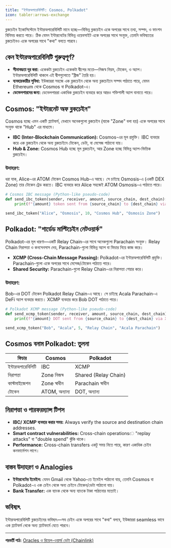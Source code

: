 ```yaml
---
title: "ইন্টারঅপারেবিলিটি: Cosmos, Polkadot"
icon: tabler:arrows-exchange
---
```


ব্লকচেইন ইকোসিস্টেমে ইন্টারঅপারেবিলিটি মানে হচ্ছে—বিভিন্ন ব্লকচেইন একে অপরের সাথে তথ্য, সম্পদ, ও ফাংশন বিনিময় করতে পারে। ঠিক যেমন ইন্টারনেটের বিভিন্ন ওয়েবসাইট একে অপরের সাথে সংযুক্ত, তেমনি ভবিষ্যতের ব্লকচেইনও একে অপরের সাথে "কথা" বলতে পারবে।

## কেন ইন্টারঅপারেবিলিটি গুরুত্বপূর্ণ?

- **সীমাবদ্ধতা দূর করা:** একেকটা ব্লকচেইন একেকটা দ্বীপের মতো—নিজস্ব নিয়ম, টোকেন, ও অ্যাপ। ইন্টারঅপারেবিলিটি থাকলে এই দ্বীপগুলোতে "ব্রীজ" তৈরি হয়।
- **ব্যবহারকারীর সুবিধা:** ইউজাররা সহজে এক ব্লকচেইন থেকে অন্য ব্লকচেইনে সম্পদ পাঠাতে পারে, যেমন Ethereum থেকে Cosmos বা Polkadot-এ।
- **ডেভেলপারদের জন্য:** ডেভেলপাররা একাধিক ব্লকচেইন ব্যবহার করে আরও শক্তিশালী অ্যাপ বানাতে পারে।

## Cosmos: "ইন্টারনেট অফ ব্লকচেইন"

Cosmos হচ্ছে এমন একটি প্ল্যাটফর্ম, যেখানে অনেকগুলো ব্লকচেইন (যাকে "Zone" বলা হয়) একে অপরের সাথে সংযুক্ত থাকে "Hub" এর মাধ্যমে।

- **IBC (Inter-Blockchain Communication):** Cosmos-এর মূল প্রযুক্তি। IBC ব্যবহার করে এক ব্লকচেইন থেকে অন্য ব্লকচেইনে টোকেন, ডেটা, বা মেসেজ পাঠানো যায়।
- **Hub & Zone:** Cosmos Hub হচ্ছে মূল ব্লকচেইন, আর Zone হচ্ছে বিভিন্ন অ্যাপ-ভিত্তিক ব্লকচেইন।

### উদাহরণ:

ধরা যাক, Alice-এর ATOM টোকেন Cosmos Hub-এ আছে। সে চাইছে Osmosis-এ (একটি DEX Zone) তার টোকেন ট্রেড করতে। IBC ব্যবহার করে Alice সহজেই ATOM Osmosis-এ পাঠাতে পারে।

```python
# Cosmos IBC message (Python-like pseudo-code)
def send_ibc_token(sender, receiver, amount, source_chain, dest_chain):
    print(f"{amount} token sent from {source_chain} to {dest_chain} via IBC")

send_ibc_token("Alice", "Osmosis", 10, "Cosmos Hub", "Osmosis Zone")
```

## Polkadot: "শার্ডেড মাল্টিচেইন নেটওয়ার্ক"

Polkadot-এর মূল ধারণা—একটি Relay Chain-এর সাথে অনেকগুলো Parachain সংযুক্ত। Relay Chain নিরাপত্তা ও কনসেনসাস দেয়, Parachain-গুলো বিভিন্ন অ্যাপ বা ফিচার নিয়ে কাজ করে।

- **XCMP (Cross-Chain Message Passing):** Polkadot-এর ইন্টারঅপারেবিলিটি প্রযুক্তি। Parachain-গুলো একে অপরের সাথে মেসেজ/টোকেন পাঠাতে পারে।
- **Shared Security:** Parachain-গুলো Relay Chain-এর নিরাপত্তা শেয়ার করে।

### উদাহরণ:

Bob-এর DOT টোকেন Polkadot Relay Chain-এ আছে। সে চাইছে Acala Parachain-এ DeFi অ্যাপ ব্যবহার করতে। XCMP ব্যবহার করে Bob DOT পাঠাতে পারে।

```python
# Polkadot XCMP message (Python-like pseudo-code)
def send_xcmp_token(sender, receiver, amount, source_chain, dest_chain):
    print(f"{amount} DOT sent from {source_chain} to {dest_chain} via XCMP")

send_xcmp_token("Bob", "Acala", 5, "Relay Chain", "Acala Parachain")
```

## Cosmos বনাম Polkadot: তুলনা

| ফিচার            | Cosmos                | Polkadot                |
|-------------------|----------------------|-------------------------|
| ইন্টারঅপারেবিলিটি | IBC                  | XCMP                    |
| নিরাপত্তা         | Zone নিজস্ব           | Shared (Relay Chain)    |
| কাস্টমাইজেশন      | Zone স্বাধীন          | Parachain স্বাধীন        |
| টোকেন            | ATOM, অন্যান্য         | DOT, অন্যান্য            |

## নিরাপত্তা ও পারফরম্যান্স টিপস

- **IBC/ XCMP ব্যবহার করার সময়:** Always verify the source and destination chain addresses.
- **Smart contract vulnerabilities:** Cross-chain operationsে "replay attacks" বা "double spend" ঝুঁকি থাকে।
- **Performance:** Cross-chain transfers একটু সময় নিতে পারে, কারণ একাধিক চেইন কনফার্মেশন লাগে।

## বাস্তব উদাহরণ ও Analogies

- **ইন্টারনেটের ইমেইল:** যেমন Gmail থেকে Yahoo-তে ইমেইল পাঠানো যায়, তেমনি Cosmos বা Polkadot-এ এক চেইন থেকে অন্য চেইনে টোকেন/ডেটা পাঠানো যায়।
- **Bank Transfer:** এক ব্যাংক থেকে অন্য ব্যাংকে টাকা পাঠানোর মতোই।

## ভবিষ্যৎ

ইন্টারঅপারেবিলিটি ব্লকচেইনের ভবিষ্যৎ—সব চেইন একে অপরের সাথে "কথা" বলবে, ইউজাররা seamless ভাবে এক প্ল্যাটফর্ম থেকে অন্য প্ল্যাটফর্মে যেতে পারবে।

---

**পরবর্তী পাঠ:** [Oracles ও রিয়েল-ওয়ার্ল্ড ডেটা (Chainlink)](/blockchain/oracles)
